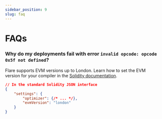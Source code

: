 ```yaml
---
sidebar_position: 9
slug: faq
---
```


# FAQs

### Why do my deployments fail with error `invalid opcode: opcode 0x5f not defined`?

Flare supports EVM versions up to London. Learn how to set the EVM version for your compiler in the [Solidity documentation](https://docs.soliditylang.org/en/latest/using-the-compiler.html#setting-the-evm-version-to-target).

```json
// In the standard Solidity JSON interface
{
    "settings": {
        "optimizer": {/* ... */},
        "evmVersion": "london"
    }
}
```
